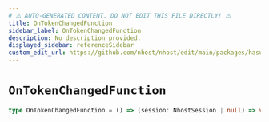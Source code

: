 ```yaml
---
# ⚠️ AUTO-GENERATED CONTENT. DO NOT EDIT THIS FILE DIRECTLY! ⚠️
title: OnTokenChangedFunction
sidebar_label: OnTokenChangedFunction
description: No description provided.
displayed_sidebar: referenceSidebar
custom_edit_url: https://github.com/nhost/nhost/edit/main/packages/hasura-auth-js/src/utils/types.ts#L110
---
```


# `OnTokenChangedFunction`

```ts
type OnTokenChangedFunction = () => (session: NhostSession | null) => void
```
